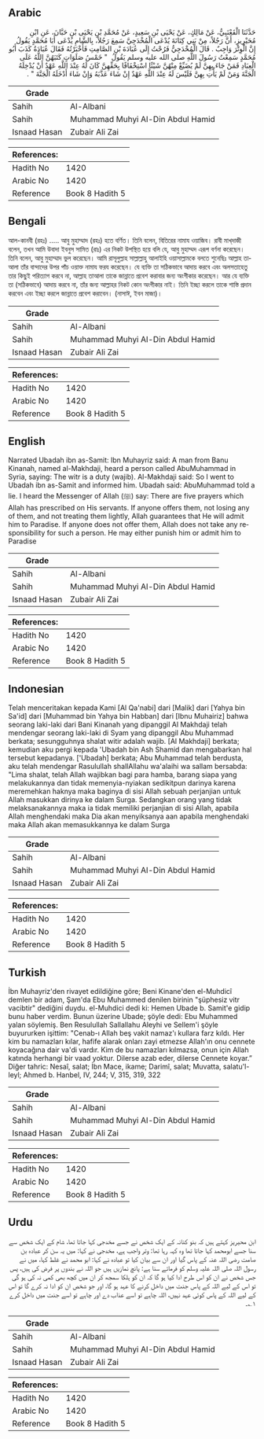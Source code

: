 ## Arabic


<div dir="rtl" lang="ar" style={{fontSize:'larger',backgroundColor:'#f8f9fa',padding:20}}>
حَدَّثَنَا الْقَعْنَبِيُّ، عَنْ مَالِكٍ، عَنْ يَحْيَى بْنِ سَعِيدٍ، عَنْ مُحَمَّدِ بْنِ يَحْيَى بْنِ حَبَّانَ، عَنِ ابْنِ مُحَيْرِيزٍ، أَنَّ رَجُلاً، مِنْ بَنِي كِنَانَةَ يُدْعَى الْمُخْدَجِيَّ سَمِعَ رَجُلاً، بِالشَّامِ يُدْعَى أَبَا مُحَمَّدٍ يَقُولُ إِنَّ الْوِتْرَ وَاجِبٌ ‏.‏ قَالَ الْمُخْدَجِيُّ فَرُحْتُ إِلَى عُبَادَةَ بْنِ الصَّامِتِ فَأَخْبَرْتُهُ فَقَالَ عُبَادَةُ كَذَبَ أَبُو مُحَمَّدٍ سَمِعْتُ رَسُولَ اللَّهِ صلى الله عليه وسلم يَقُولُ ‏ "‏ خَمْسُ صَلَوَاتٍ كَتَبَهُنَّ اللَّهُ عَلَى الْعِبَادِ فَمَنْ جَاءَ بِهِنَّ لَمْ يُضَيِّعْ مِنْهُنَّ شَيْئًا اسْتِخْفَافًا بِحَقِّهِنَّ كَانَ لَهُ عِنْدَ اللَّهِ عَهْدٌ أَنْ يُدْخِلَهُ الْجَنَّةَ وَمَنْ لَمْ يَأْتِ بِهِنَّ فَلَيْسَ لَهُ عِنْدَ اللَّهِ عَهْدٌ إِنْ شَاءَ عَذَّبَهُ وَإِنْ شَاءَ أَدْخَلَهُ الْجَنَّةَ ‏"‏ ‏.‏
</div>
<div style={{backgroundColor:'#f8f9fa',padding:20, marginBottom: 10}}><table> <thead> <tr> <th>Grade</th> <th></th> </tr> </thead> <tbody> <tr><td>Sahih</td><td>Al-Albani</td></tr><tr><td>Sahih</td><td>Muhammad Muhyi Al-Din Abdul Hamid</td></tr><tr><td>Isnaad Hasan</td><td>Zubair Ali Zai</td></tr></tbody></table><table> <thead> <tr> <th>References:</th> <th></th> </tr> </thead> <tbody><tr><td>Hadith No</td><td>1420</td></tr><tr><td>Arabic No</td><td>1420</td></tr><tr><td>Reference</td><td>Book 8 Hadith 5</td></tr></tbody></table></div>

## Bengali


<div dir="ltr" lang="bn" style={{fontSize:'larger',backgroundColor:'#f8f9fa',padding:20}}>
আল-কানবী (রহঃ) ..... আবু মুহাম্মাদ (রহঃ) হতে বর্ণিত। তিনি বলেন, বিতিরের নামায ওয়াজিব। রাবী মাখ্‌দাজী বলেন, তখন আমি উবাদা ইবনুস সামিত (রাঃ) এর নিকট উপস্থিত হয়ে বলি যে, আবু মুহাম্মদ এরূপ বর্ণনা করেছেন। তিনি বলেন, আবু মুহাম্মাদ ভুল করেছেন। আমি রাসূলুল্লাহ সাল্লাল্লাহু আলাইহি ওয়াসাল্লামকে বলতে শুনেছিঃ আল্লাহ তাআলা তাঁর বান্দাদের উপর পাঁচ ওয়াক্ত নামায ফরয করেছেন। যে ব্যক্তি তা সঠিকভাবে আদায় করবে এবং অলসতাহেতু তার কিছুই পরিত্যাগ করবে না, আল্লাহ তাআলা তাকে জান্নাতে প্রবেশ করাবার জন্য অংগীকার করেছেন। আর যে ব্যক্তি তা (সঠিকভাবে) আদায় করবে না, তাঁর জন্য আল্লাহর নিকট কোন অংগীকার নাই। তিনি ইচ্ছা করলে তাকে শাস্তি প্রদান করবেন এবং ইচ্ছা করলে জান্নাতে প্রবেশ করাবেন। (নাসাঈ, ইবন মাজা)।
</div>
<div style={{backgroundColor:'#f8f9fa',padding:20, marginBottom: 10}}><table> <thead> <tr> <th>Grade</th> <th></th> </tr> </thead> <tbody> <tr><td>Sahih</td><td>Al-Albani</td></tr><tr><td>Sahih</td><td>Muhammad Muhyi Al-Din Abdul Hamid</td></tr><tr><td>Isnaad Hasan</td><td>Zubair Ali Zai</td></tr></tbody></table><table> <thead> <tr> <th>References:</th> <th></th> </tr> </thead> <tbody><tr><td>Hadith No</td><td>1420</td></tr><tr><td>Arabic No</td><td>1420</td></tr><tr><td>Reference</td><td>Book 8 Hadith 5</td></tr></tbody></table></div>

## English


<div dir="ltr" lang="en" style={{fontSize:'larger',backgroundColor:'#f8f9fa',padding:20}}>
Narrated Ubadah ibn as-Samit: Ibn Muhayriz said: A man from Banu Kinanah, named al-Makhdaji, heard a person called AbuMuhammad in Syria, saying: The witr is a duty (wajib). Al-Makhdaji said: So I went to Ubadah ibn as-Samit and informed him. Ubadah said: AbuMuhammad told a lie. I heard the Messenger of Allah (ﷺ) say: There are five prayers which Allah has prescribed on His servants. If anyone offers them, not losing any of them, and not treating them lightly, Allah guarantees that He will admit him to Paradise. If anyone does not offer them, Allah does not take any responsibility for such a person. He may either punish him or admit him to Paradise
</div>
<div style={{backgroundColor:'#f8f9fa',padding:20, marginBottom: 10}}><table> <thead> <tr> <th>Grade</th> <th></th> </tr> </thead> <tbody> <tr><td>Sahih</td><td>Al-Albani</td></tr><tr><td>Sahih</td><td>Muhammad Muhyi Al-Din Abdul Hamid</td></tr><tr><td>Isnaad Hasan</td><td>Zubair Ali Zai</td></tr></tbody></table><table> <thead> <tr> <th>References:</th> <th></th> </tr> </thead> <tbody><tr><td>Hadith No</td><td>1420</td></tr><tr><td>Arabic No</td><td>1420</td></tr><tr><td>Reference</td><td>Book 8 Hadith 5</td></tr></tbody></table></div>

## Indonesian


<div dir="ltr" lang="id" style={{fontSize:'larger',backgroundColor:'#f8f9fa',padding:20}}>
Telah menceritakan kepada Kami [Al Qa'nabi] dari [Malik] dari [Yahya bin Sa'id] dari [Muhammad bin Yahya bin Habban] dari [Ibnu Muhairiz] bahwa seorang laki-laki dari Bani Kinanah yang dipanggil Al Makhdaji telah mendengar seorang laki-laki di Syam yang dipanggil Abu Muhammad berkata; sesungguhnya shalat witir adalah wajib. [Al Makhdaji] berkata; kemudian aku pergi kepada 'Ubadah bin Ash Shamid dan mengabarkan hal tersebut kepadanya. ['Ubadah] berkata; Abu Muhammad telah berdusta, aku telah mendengar Rasulullah shallAllahu wa'alaihi wa sallam bersabda: "Lima shalat, telah Allah wajibkan bagi para hamba, barang siapa yang melakukannya dan tidak memenyia-nyiakan sedikitpun darinya karena meremehkan haknya maka baginya di sisi Allah sebuah perjanjian untuk Allah masukkan dirinya ke dalam Surga. Sedangkan orang yang tidak melaksanakannya maka ia tidak memiliki perjanjian di sisi Allah, apabila Allah menghendaki maka Dia akan menyiksanya aan apabila menghendaki maka Allah akan memasukkannya ke dalam Surga
</div>
<div style={{backgroundColor:'#f8f9fa',padding:20, marginBottom: 10}}><table> <thead> <tr> <th>Grade</th> <th></th> </tr> </thead> <tbody> <tr><td>Sahih</td><td>Al-Albani</td></tr><tr><td>Sahih</td><td>Muhammad Muhyi Al-Din Abdul Hamid</td></tr><tr><td>Isnaad Hasan</td><td>Zubair Ali Zai</td></tr></tbody></table><table> <thead> <tr> <th>References:</th> <th></th> </tr> </thead> <tbody><tr><td>Hadith No</td><td>1420</td></tr><tr><td>Arabic No</td><td>1420</td></tr><tr><td>Reference</td><td>Book 8 Hadith 5</td></tr></tbody></table></div>

## Turkish


<div dir="ltr" lang="tr" style={{fontSize:'larger',backgroundColor:'#f8f9fa',padding:20}}>
İbn Muhayriz'den rivayet edildiğine göre; Beni Kinane'den el-Muhdicî demlen bir adam, Şam'da Ebu Muhammed denilen birinin "şüphesiz vitr vacibtir" dediğini duydu. el-Muhdici dedi ki: Hemen Ubade b. Samit'e gidip bunu haber verdim. Bunun üzerine Ubade; şöyle dedi: Ebu Muhammed yalan söylemiş. Ben Resulullah Sallallahu Aleyhi ve Sellem'i şöyle buyururken işittim: "Cenab-ı Allah beş vakit namaz'ı kullara farz kıldı. Her kim bu namazları kılar, hafife alarak onları zayi etmezse Allah'ın onu cennete koyacağına dair va'di vardır. Kim de bu namazları kılmazsa, onun için Allah katında herhangi bir vaad yoktur. Dilerse azab eder, dilerse Cennete koyar.” Diğer tahric: Nesaî, salat; İbn Mace, ikame; Darimî, salat; Muvatta, salatu'l-leyl; Ahmed b. Hanbel, IV, 244; V, 315, 319, 322
</div>
<div style={{backgroundColor:'#f8f9fa',padding:20, marginBottom: 10}}><table> <thead> <tr> <th>Grade</th> <th></th> </tr> </thead> <tbody> <tr><td>Sahih</td><td>Al-Albani</td></tr><tr><td>Sahih</td><td>Muhammad Muhyi Al-Din Abdul Hamid</td></tr><tr><td>Isnaad Hasan</td><td>Zubair Ali Zai</td></tr></tbody></table><table> <thead> <tr> <th>References:</th> <th></th> </tr> </thead> <tbody><tr><td>Hadith No</td><td>1420</td></tr><tr><td>Arabic No</td><td>1420</td></tr><tr><td>Reference</td><td>Book 8 Hadith 5</td></tr></tbody></table></div>

## Urdu


<div dir="rtl" lang="ur" style={{fontSize:'larger',backgroundColor:'#f8f9fa',padding:20}}>
ابن محیریز کہتے ہیں کہ بنو کنانہ کے ایک شخص نے جسے مخدجی کہا جاتا تھا، شام کے ایک شخص سے سنا جسے ابومحمد کہا جاتا تھا وہ کہہ رہا تھا: وتر واجب ہے، مخدجی نے کہا: میں یہ سن کر عبادہ بن صامت رضی اللہ عنہ کے پاس گیا اور ان سے بیان کیا تو عبادہ نے کہا: ابو محمد نے غلط کہا، میں نے رسول اللہ صلی اللہ علیہ وسلم کو فرماتے سنا ہے: پانچ نمازیں ہیں جو اللہ نے بندوں پر فرض کی ہیں، پس جس شخص نے ان کو اس طرح ادا کیا ہو گا کہ ان کو ہلکا سمجھ کر ان میں کچھ بھی کمی نہ کی ہو گی تو اس کے لیے اللہ کے پاس جنت میں داخل کرنے کا عہد ہو گا، اور جو شخص ان کو ادا نہ کرے گا تو اس کے لیے اللہ کے پاس کوئی عہد نہیں، اللہ چاہے تو اسے عذاب دے اور چاہے تو اسے جنت میں داخل کرے ۱؎۔
</div>
<div style={{backgroundColor:'#f8f9fa',padding:20, marginBottom: 10}}><table> <thead> <tr> <th>Grade</th> <th></th> </tr> </thead> <tbody> <tr><td>Sahih</td><td>Al-Albani</td></tr><tr><td>Sahih</td><td>Muhammad Muhyi Al-Din Abdul Hamid</td></tr><tr><td>Isnaad Hasan</td><td>Zubair Ali Zai</td></tr></tbody></table><table> <thead> <tr> <th>References:</th> <th></th> </tr> </thead> <tbody><tr><td>Hadith No</td><td>1420</td></tr><tr><td>Arabic No</td><td>1420</td></tr><tr><td>Reference</td><td>Book 8 Hadith 5</td></tr></tbody></table></div>